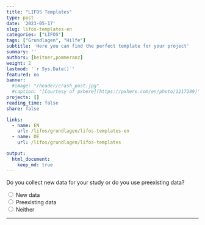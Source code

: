 ```yaml
---
title: "LIFOS Templates" 
type: post
date: '2023-05-17' 
slug: lifos-templates-en
categories: ["LIFOS"] 
tags: ["Grundlagen", "Hilfe"] 
subtitle: 'Here you can find the perfect template for your project'
summary: '' 
authors: [beitner,pommeranz] 
weight: 2
lastmod: '`r Sys.Date()`'
featured: no
banner:
  #image: "/header/crash_post.jpg"
  #caption: "[Courtesy of pxhere](https://pxhere.com/en/photo/1217289)"
projects: []
reading_time: false
share: false

links:
  - name: EN
    url: /lifos/grundlagen/lifos-templates-en
  - name: DE
    url: /lifos/grundlagen/lifos-templates

output:
  html_document:
    keep_md: true
---
```


<!-- Multiple Choice & Skript für Hide / Reveal & CSS für den Button-->
<script type="text/javascript">
  function Reveal(it, box) {<!--from www.java2s.com-->
    var vis = (box.checked) ? "block" : "none";
    document.getElementById(it).style.display = vis;
  }

  function Hide(it, box) {
    var vis = (box.checked) ? "none" : "none";
    document.getElementById(it).style.display = vis;
  }
</script>
<style>
input[type = reset] {
    background-color: transparent;
    background-repeat: no-repeat;
    border: none;
    cursor: pointer;
    overflow: hidden;
    outline: none;
      color: #00618f;
}
</style>

<!-- Erste Ebene -->
<form>
  <div id="divStart" style="display: block">
  Do you collect new data for your study or do you use preexisting data?
  
  <input type="radio" name="Wahl1" value="value1" onClick="Hide('divOldData', this); Hide('divHoppla',this); Hide('divReplikation', this); Hide('divKeineReplikation', this); Hide('divMetaanalyse', this); Hide('divSekundaeranalyse', this); Hide('divExperiment', this); Reveal('divNewData', this); Hide('divDeskriptiveStudien', this)" /> New data  
  <input type="radio" name="Wahl1" value="value2" onClick="Hide('divNewData', this); Hide('divHoppla',this); Hide('divReplikation', this); Hide('divKeineReplikation', this); Hide('divMetaanalyse', this); Hide('divSekundaeranalyse', this); Hide('divExperiment', this); Reveal('divOldData', this); Hide('divDeskriptiveStudien', this)" /> Preexisting data    
  <input type="radio" name="Wahl1" value="value3" onClick="Hide('divNewData', this); Hide('divOldData',this); Hide('divReplikation', this); Hide('divKeineReplikation', this); Hide('divMetaanalyse', this); Hide('divSekundaeranalyse', this); Hide('divExperiment', this); Reveal('divHoppla', this); Hide('divDeskriptiveStudien', this)" /> Neither
  
  <hr>
  </div>
  
  <!-- Zweite Ebene -->
  <!-- Neue Daten -->
  <div id="divNewData" style="display: none">
  Is your study a replication study, meaning a repetition of an already existing study?
  
  <input type="radio" name="Wahl2a" value="value4" onClick=" Hide('divKeineReplikation', this); Hide('divHoppla', this); Hide('divMetaanalyse', this); Hide('divSekundaeranalyse', this); Hide('divExperiment', this); Reveal('divReplikation', this); Hide('divDeskriptiveStudien', this)" /> Yes<br>
  <input type="radio" name="Wahl2a" value="value5" onClick=" Hide('divReplikation', this); Hide('divHoppla', this); Hide('divMetaanalyse', this); Hide('divSekundaeranalyse', this); Hide('divExperiment', this); Reveal('divKeineReplikation', this); Hide('divDeskriptiveStudien', this)" /> No<br>
  <input type="radio" name="Wahl2a" value="value6" onClick=" Hide('divReplikation', this); Hide('divKeineReplikation', this); Hide('divMetaanalyse', this); Hide('divSekundaeranalyse', this); Hide('divExperiment', this); Reveal('divHoppla', this); Hide('divDeskriptiveStudien', this)" /> Neither<br>
  
  <hr>
  </div>
  
  <!-- Vorhandene Daten -->
  <div id="divOldData" style="display: none">
  Are you planning to summarize the results of multiple studies to make a general statement, or do you want to use preexisting datasets to answer new research questions?
  
  <input type="radio" name="Wahl2b" value="value7" onClick="Hide('divHoppla', this); Hide('divSekundaeranalyse', this); Hide('divReplikation', this); Hide('divKeineReplikation', this); Hide('divExperiment', this); Hide('divDeskriptiveStudien', this); Reveal('divMetaanalyse', this)" /> Multiple studies<br>
  <input type="radio" name="Wahl2b" value="value8" onClick="Hide('divHoppla', this); Hide('divMetaanalyse', this); Hide('divReplikation', this); Hide('divKeineReplikation', this); Hide('divExperiment', this); Hide('divDeskriptiveStudien', this); Reveal('divSekundaeranalyse', this)" /> Preexisting dataset<br>
  <input type="radio" name="Wahl2b" value="value9" onClick="Hide('divMetaanalyse', this); Hide('divSekundaeranalyse', this); Hide('divReplikation', this); Hide('divKeineReplikation', this); Hide('divExperiment', this); Hide('divDeskriptiveStudien', this); Reveal('divHoppla', this)" /> Neither<br>
  
  <hr>
  </div>
  
  <!-- Dritte Ebene - Neue Daten -->
  <!-- Replikationsstudie -->
  <div id="divReplikation" style="display: none">
Your responses indicate that your study is a replication study. The following template is available for this type:
  
  - Replication Studies
  
In the recommended template you can find the Replication Recipe Preregistration Template by <a href="https://doi.org/10.1016/j.jesp.2013.10.005">Brandt et al. (2013)</a>, which is optimally suited to replications.
  
Did an error occur?<input type ="reset" value="Click here" onClick="Hide('divOldData', this); Hide('divNewData', this); Hide('divReplikation', this); Hide('divKeineReplikation', this); Hide('divMetaanalyse', this); Hide('divSekundaeranalyse', this); Hide('divExperiment', this); Hide('divDeskriptiveStudien', this); Hide('divHoppla', this)"/>to reset!
  </div>
  
  <!-- Keine Replikationsstudie -->
  <div id="divKeineReplikation" style="display: none">
Does your study make purposeful changes or manipulations to one or more independent variables to examine their effects on a dependent variable, or does your study only describe correlations between variables?
  
  <input type="radio" name="Wahl3" value="value10" onClick="Hide('divHoppla', this); Hide('divDeskriptiveStudien', this); Reveal('divExperiment', this)" /> Manipulations<br>
  <input type="radio" name="Wahl3" value="value11" onClick="Hide('divHoppla', this); Hide('divExperiment', this); Reveal('divDeskriptiveStudien', this)" /> Correlations<br>
  <input type="radio" name="Wahl3" value="value12" onClick="Hide('divExperiment', this); Hide('divDeskriptiveStudien', this); Reveal('divHoppla', this)" /> Neither<br>
  
  <hr>
  </div>
  
  <!-- Dritte Ebene - Alte Daten -->
  <!-- Meta-Analysen -->
  <div id="divMetaanalyse" style="display: none">
Your responses indicate that your study is a meta-analysis or systematic review. The following template is available for this type:
  
  - Meta-Analyses and Systematic Reviews
  
Within the template you can find a format for preregistration by <a href="https://www.crd.york.ac.uk/prospero/">PROSPERO</a> and the <a href="http://prisma-statement.org">PRISMA-Guidelines</a>. 
  
Did an error occur?<input type ="reset" value="Click here" onClick="Hide('divOldData', this); Hide('divNewData', this); Hide('divReplikation', this); Hide('divKeineReplikation', this); Hide('divMetaanalyse', this); Hide('divSekundaeranalyse', this); Hide('divExperiment', this); Hide('divDeskriptiveStudien', this); Hide('divHoppla', this)"/>to reset!
  </div>
  
  <!-- Sekundäranalyse -->
  <div id="divSekundaeranalyse" style="display: none">
Your responses indicate that your study is a secondary data analysis. The following template is available for this type:
  
  - Secondary Data Analaysis
  
In the recommended template you can find a specific template for preregistration with a focus on secondary data analysis. Moreover, no folder for the data will be created and there are specific pointers in the ReadMe for what to keep in mind during a secondary data analysis.
  
Did an error occur?<input type ="reset" value="Click here" onClick="Hide('divOldData', this); Hide('divNewData', this); Hide('divReplikation', this); Hide('divKeineReplikation', this); Hide('divMetaanalyse', this); Hide('divSekundaeranalyse', this); Hide('divExperiment', this); Hide('divDeskriptiveStudien', this); Hide('divHoppla', this)"/>to reset!
  </div>
  
  <!-- Vierte Ebene - Keine Replikation -->
  <!-- Experiment -->
  <div id="divExperiment" style="display: none">
Within your study you collect data with the help of a behavioral experiment. The following two templates are available for this case:
  
  - Behavioral Experiments BSc
  - Behavioral Experiments MSc
  
Both templates are optimally suited for use in a study with a behavioral experiment and are different from each other in regards to their preregistration templates. The BSc template only includes the AsPredicted preregistration template, whereas the MSc template includes three different preregistration templates: AsPredicted, OSF Standard Preregistration Template, and the PRP-QUANT template - with the latter two being more detailed. For students, no matter if BSc or MSc, who chose together with their instructor to use the OSF Preregistration template it is recommended to use the Behavioral Experiments MSc template.
  
Did an error occur?<input type ="reset" value="Click here" onClick="Hide('divOldData', this); Hide('divNewData', this); Hide('divReplikation', this); Hide('divKeineReplikation', this); Hide('divMetaanalyse', this); Hide('divSekundaeranalyse', this); Hide('divExperiment', this); Hide('divDeskriptiveStudien', this); Hide('divHoppla', this)"/>to reset!
  </div>
  
  <!-- Deskriptive Studien -->
  <div id="divDeskriptiveStudien" style="display: none">
Within your study you research existing correlations without the use of an active experimental manipulation. The following two templates are available for this case:
  
  - Correlative and Descriptive Studies - BSc
  - Correlative and Descriptive Studies - MSc

Both templates are optimally suited for use in a study with a behavioral experiment and are different from each other in regards to their preregistration templates. The BSc template only includes the AsPredicted preregistration template, whereas the MSc template includes three different preregistration templates: AsPredicted, OSF Standard Preregistration Template, and the PRP-QUANT template - with the latter two being more detailed. For students, no matter if BSc or MSC, who chose together with their instructor to use the OSF Preregistration template it is recommended to use the Correlative and Descriptive Studies MSc template.
  
Did an error occur?<input type ="reset" value="Click here" onClick="Hide('divOldData', this); Hide('divNewData', this); Hide('divReplikation', this); Hide('divKeineReplikation', this); Hide('divMetaanalyse', this); Hide('divSekundaeranalyse', this); Hide('divExperiment', this); Hide('divDeskriptiveStudien', this); Hide('divHoppla', this)"/>to reset!
  </div>
  
  <!-- Der Joker - Der Hoppla-Text -->
  <div id="divHoppla" style="display: none">
  <b>Whoops</b>, it seems that something went wrong! In case of a misunderstanding, please redo the template picker again. But if your type of study is not covered by our template help and therefore not in our collection of templates then we are sorry. Feel free to contact us under <a href="mailto:lifos@uni-frankfurt.de">LIFOS@uni-frankfurt.de</a> and we will help you personally to find the right template for you. And who knows, maybe you can help us create a new template for your type of study! :)
  
Did an error occur?<input type ="reset" value="Click here" onClick="Hide('divOldData', this); Hide('divNewData', this); Hide('divReplikation', this); Hide('divKeineReplikation', this); Hide('divMetaanalyse', this); Hide('divSekundaeranalyse', this); Hide('divExperiment', this); Hide('divDeskriptiveStudien', this); Hide('divHoppla', this)"/>to reset!
  </div>
</form>
